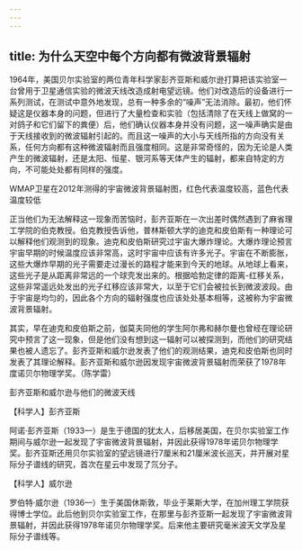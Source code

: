 ```yaml
---
---
---
```

title: 为什么天空中每个方向都有微波背景辐射
---




1964年，美国贝尔实验室的两位青年科学家彭齐亚斯和威尔逊打算把该实验室一台曾用于卫星通信实验的微波天线改造成射电望远镜。他们对改造后的设备进行一系列测试，在测试中意外地发现，总有一种多余的“噪声”无法消除。最初，他们怀疑这是仪器本身的问题，但进行了大量检查和实验（包括清除了在天线上做窝的一对鸽子和它们留下的粪便）后，他们确认仪器本身并没有问题，这一噪声确实是由于天线接收到的微波辐射引起的。而且这一噪声的大小与天线所指的方向没有关系，任何方向都有这种微波辐射而且强度相同。这是非常奇怪的，因为无论是人类产生的微波辐射，还是太阳、恒星、银河系等天体产生的辐射，都来自特定的方向，不可能处处都有同样的强度。

WMAP卫星在2012年测得的宇宙微波背景辐射图，红色代表温度较高，蓝色代表温度较低



正当他们为无法解释这一现象而苦恼时，彭齐亚斯在一次出差时偶然遇到了麻省理工学院的伯克教授。伯克教授告诉他，普林斯顿大学的迪克和皮伯斯有一种理论可以解释他们观测到的现象。迪克和皮伯斯研究过宇宙大爆炸理论。大爆炸理论预言宇宙早期的时候温度应该非常高，这时宇宙中应该有许多光子。宇宙在不断膨胀，这些大爆炸早期的光子需要走过漫长的路程才能来到今天的地球。从地球上看来，这些光子是从距离非常远的一个球壳发出来的。根据哈勃定律的距离-红移关系，这些非常遥远处发出的光子红移应该非常大，以至于它们会被拉长到微波波段。由于宇宙是均匀的，因此各个方向的辐射强度也应该处处基本相等，这被称为宇宙微波背景辐射。

其实，早在迪克和皮伯斯之前，伽莫夫同他的学生阿尔弗和赫尔曼也曾经在理论研究中预言了这一现象，但是他们没有想到这一辐射可以被探测到，而他们的研究结果也被人遗忘了。彭齐亚斯和威尔逊发表了他们的观测结果，迪克和皮伯斯也同时发表了其理论解释。彭齐亚斯和威尔逊因发现宇宙微波背景辐射而荣获了1978年度诺贝尔物理学奖。（陈学雷）





彭齐亚斯和威尔逊与他们的微波天线



【科学人】彭齐亚斯

阿诺·彭齐亚斯（1933—）是生于德国的犹太人，后移居美国，在贝尔实验室工作期间与威尔逊一起发现了宇宙微波背景辐射，并因此获得1978年诺贝尔物理学奖。彭齐亚斯还用贝尔实验室的望远镜进行7厘米和21厘米波长巡天，并开展对星际分子谱线的研究，首次在星云中发现了氘分子。

【科学人】威尔逊

罗伯特·威尔逊（1936—）生于美国休斯敦，毕业于莱斯大学，在加州理工学院获得博士学位。此后他到贝尔实验室工作，在那里与彭齐亚斯一起发现了宇宙微波背景辐射，并因此获得1978年诺贝尔物理学奖。后来他主要研究毫米波天文学及星际分子谱线等。